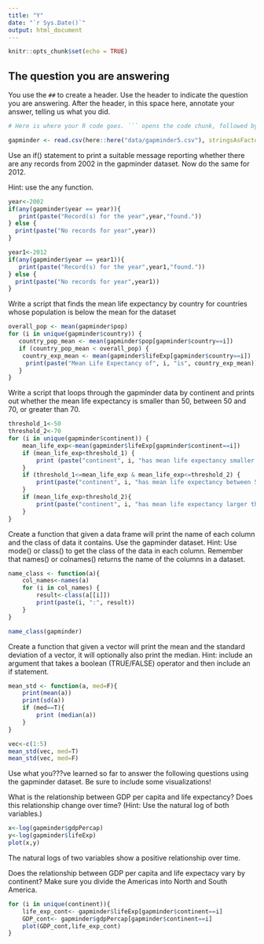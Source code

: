 ```yaml
---
title: "Y"
date: "`r Sys.Date()`"
output: html_document
---
```


```r
knitr::opts_chunk$set(echo = TRUE)
```

## The question you are answering

You use the `##` to create a header. Use the header to indicate the question you are answering. After the header, in this space here, annotate your answer, telling us what you did.

```r
# Here is where your R code goes. ``` opens the code chunk, followed by {r}. Then ``` closes the chunk. When you 'knit' the file, the codes will evaluate.

gapminder <- read.csv(here::here("data/gapminder5.csv"), stringsAsFactors=FALSE)
```

Use an if() statement to print a suitable message reporting whether there are any records from 2002 in the gapminder dataset. Now do the same for 2012.

Hint: use the any function.

```r
year<-2002
if(any(gapminder$year == year)){
   print(paste("Record(s) for the year",year,"found."))
} else {
  print(paste("No records for year",year))
}

year1<-2012
if(any(gapminder$year == year1)){
   print(paste("Record(s) for the year",year1,"found."))
} else {
  print(paste("No records for year",year1))
}
```
Write a script that finds the mean life expectancy by country for countries whose population is below the mean for the dataset

```r
overall_pop <- mean(gapminder$pop)
for (i in unique(gapminder$country)) {
   country_pop_mean <- mean(gapminder$pop[gapminder$country==i])
   if (country_pop_mean < overall_pop) {
    country_exp_mean <- mean(gapminder$lifeExp[gapminder$country==i])
     print(paste("Mean Life Expectancy of", i, "is", country_exp_mean))
   } 
} 
```
Write a script that loops through the gapminder data by continent and prints out whether the mean life expectancy is smaller than 50, between 50 and 70, or greater than 70.
```r
threshold_1<-50
threshold_2<-70
for (i in unique(gapminder$continent)) {
    mean_life_exp<-mean(gapminder$lifeExp[gapminder$continent==i])
    if (mean_life_exp<threshold_1) {
        print (paste("continent", i, "has mean life expectancy smaller than 50"))
    }
    if (threshold_1<=mean_life_exp & mean_life_exp<=threshold_2) {
        print(paste("continent", i, "has mean life expectancy between 50 and 70"))
    }
    if (mean_life_exp>threshold_2){
        print(paste("continent", i, "has mean life expectancy larger than 70"))
    }
}

```
Create a function that given a data frame will print the name of each column and the class of data it contains. Use the gapminder dataset. Hint: Use mode() or class() to get the class of the data in each column. Remember that names() or colnames() returns the name of the columns in a dataset.
```r
name_class <- function(a){
    col_names<-names(a)
    for (i in col_names) {
        result<-class(a[[i]])
        print(paste(i, ":", result))
    }
}

name_class(gapminder)
```

Create a function that given a vector will print the mean and the standard deviation of a vector, it will optionally also print the median. Hint: include an argument that takes a boolean (TRUE/FALSE) operator and then include an if statement.
```r
mean_std <- function(a, med=F){
    print(mean(a))
    print(sd(a))
    if (med==T){
        print (median(a))
    }
}

vec<-c(1:5)
mean_std(vec, med=T)
mean_std(vec, med=F)
```
Use what you???ve learned so far to answer the following questions using the gapminder dataset. Be sure to include some visualizations!

What is the relationship between GDP per capita and life expectancy? Does this relationship change over time? (Hint: Use the natural log of both variables.)
```r
x<-log(gapminder$gdpPercap)
y<-log(gapminder$lifeExp)
plot(x,y)

```
The natural logs of two variables show a positive relationship over time. 

Does the relationship between GDP per capita and life expectacy vary by continent? Make sure you divide the Americas into North and South America.
```r
for (i in unique(continent)){
    life_exp_cont<- gapminder$lifeExp[gapminder$continent==i]
    GDP_cont<- gapminder$gdpPercap[gapminder$continent==i]
    plot(GDP_cont,life_exp_cont)
}

```
